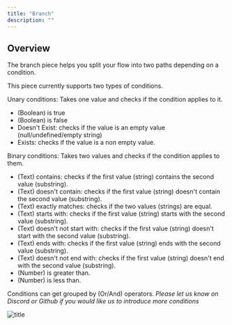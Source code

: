 ```yaml
---
title: "Branch"
description: ""
---
```


## Overview

The branch piece helps you split your flow into two paths depending on a condition.

This piece currently supports two types of conditions.

Unary conditions: Takes one value and checks if the condition applies to it.

- (Boolean) is true 
- (Boolean) is false
- Doesn't Exist: checks if the value is an empty value (null/undefined/empty string)
- Exists: checks if the value is a non empty value.

Binary conditions: Takes two values and checks if the condition applies to them.

- (Text) contains: checks if the first value (string) contains the second value (substring).
- (Text) doesn't contain: checks if the first value (string) doesn't contain the second value (substring).
- (Text) exactly matches: checks if the two values (strings) are equal.
- (Text) starts with: checks if the first value (string) starts with the second value (substring).
- (Text) doesn't not start with: checks if the first value (string) doesn't start with the second value (substring).
- (Text) ends with: checks if the first value (string) ends with the second value (substring).
- (Text) doesn't not end with: checks if the first value (string) doesn't end with the second value (substring).
- (Number) is greater than.
- (Number) is less than.

<Note> Conditions can get grouped by (Or/And) operators. </Note>
*Please let us know on Discord or Github if you would like us to introduce more conditions* 

![title](/resources/screenshots/branch-settings.png)